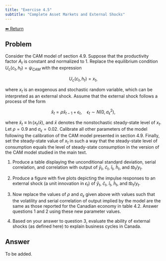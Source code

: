 ```yaml
---
title: "Exercise 4.5"
subtitle: "Complete Asset Markets and External Shocks"
---
```

<a class="return-button" href="index.qmd">⬅ Return</a>

## Problem

Consider the CAM model of section 4.9. Suppose that the productivity factor $A_t$ is constant and normalized to 1. Replace the equilibrium condition $U_c(c_t, h_t) = \psi_{CAM}$ with the expression

$$
U_c(c_t, h_t) = x_t,
$$

where $x_t$ is an exogenous and stochastic random variable, which can be interpreted as an external shock. Assume that the external shock follows a process of the form

$$
\hat{x}_t = \rho \hat{x}_{t-1} + \epsilon_t, \quad \epsilon_t \sim N(0, \sigma_\epsilon^2),
$$

where $\hat{x}_t \equiv \ln(x_t / \bar{x})$, and $\bar{x}$ denotes the nonstochastic steady-state level of $x_t$. Let $\rho = 0.9$ and $\sigma_\epsilon = 0.02$. Calibrate all other parameters of the model following the calibration of the CAM model presented in section 4.9. Finally, set the steady-state value of $x_t$ in such a way that the steady-state level of consumption equals the level of steady-state consumption in the version of the CAM model studied in the main text.

1. Produce a table displaying the unconditional standard deviation, serial correlation, and correlation with output of $\hat{y}_t$, $\hat{c}_t$, $\hat{i}_t$, $\hat{h}_t$, and $tb_t / y_t$.

2. Produce a figure with five plots depicting the impulse responses to an external shock (a unit innovation in $\epsilon_t$) of $\hat{y}_t$, $\hat{c}_t$, $\hat{i}_t$, $\hat{h}_t$, and $tb_t / y_t$.

3. Now replace the values of $\rho$ and $\sigma_\epsilon$ given above with values such that the volatility and serial correlation of output implied by the model are the same as those reported for the Canadian economy in table 4.2. Answer questions 1 and 2 using these new parameter values.

4. Based on your answer to question 3, evaluate the ability of external shocks (as defined here) to explain business cycles in Canada.

## Answer

To be added.